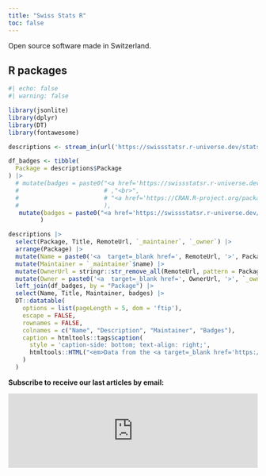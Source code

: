 ```yaml
---
title: "Swiss Stats R"
toc: false
---
```


<p class="lead">

Open source software made in Switzerland.

</p>

::: panel-tabset
## R packages

```r
#| echo: false
#| warning: false

library(jsonlite)
library(dplyr)
library(DT)
library(fontawesome)

descriptions <- stream_in(url('https://swissstatsr.r-universe.dev/stats/descriptions'), verbose = FALSE)

df_badges <- tibble(
  Package = descriptions$Package
) |>
  # mutate(badges = paste0("<a href='https://swissstatsr.r-universe.dev/", Package, "'><img src='https://swissstatsr.r-universe.dev/badges/", Package, "'></a>"
  #                        # ,"<br>",
  #                        # "<a href='https://CRAN.R-project.org/package=", Package, "'><img src='https://www.r-pkg.org/badges/version/", Package, "'></a>"
  #                        ),
   mutate(badges = paste0("<a href='https://swissstatsr.r-universe.dev/", Package, "'><img src='https://swissstatsr.r-universe.dev/badges/", Package, "'><br><a href='", descriptions$`_upstream`, "/actions/workflows/R-CMD-check.yaml'><img src='", descriptions$`_upstream`, "/actions/workflows/R-CMD-check.yaml/badge.svg'></a><br></a><a href='https://CRAN.R-project.org/package=", Package, "'><img src='https://www.r-pkg.org/badges/version/", Package, "'></a>")
         )

descriptions |>
  select(Package, Title, RemoteUrl, `_maintainer`, `_owner`) |>
  arrange(Package) |>
  mutate(Name = paste0('<a  target=_blank href=', RemoteUrl, '>', Package, '</a>')) |>
  mutate(Maintainer = `_maintainer`$name) |>
  mutate(OwnerUrl = stringr::str_remove_all(RemoteUrl, pattern = Package)) |>
  mutate(Owner = paste0('<a  target=_blank href=', OwnerUrl, '>', `_owner`, '</a>')) |>
  left_join(df_badges, by = "Package") |>
  select(Name, Title, Maintainer, badges) |>
  DT::datatable(
    options = list(pageLength = 5, dom = 'ftip'),
    escape = FALSE,
    rownames = FALSE,
    colnames = c("Name", "Description", "Maintainer", "Badges"),
    caption = htmltools::tags$caption(
      style = 'caption-side: bottom; text-align: right;',
      htmltools::HTML("<em>Data from the <a target=_blank href='https://swissstatsr.r-universe.dev/'>Swiss Stats R universe</a>.</em>")
    )
  )
```

:::

<!-- ## Python libraries -->

<!-- ```{python} -->
<!-- #| echo: false -->
<!-- #| warning: false -->

<!-- import importlib.metadata -->
<!-- from IPython.display import Markdown -->
<!-- from tabulate import tabulate -->

<!-- # List of libraries to extract metadata from -->
<!-- libraries = ['shiny', 'great_tables', 'polars'] -->

<!-- # Function to get metadata for a library -->
<!-- def get_library_metadata(library_name): -->
<!--     try: -->
<!--         dist = importlib.metadata.distribution(library_name) -->
<!--         name = dist.metadata.get('Name', library_name) -->
<!--         version = dist.version -->
<!--         description = dist.metadata.get('Summary', 'No description available') -->
<!--         return { -->
<!--             'Library': name, -->
<!--             'Description': description, -->
<!--             'Version': version -->
<!--         } -->
<!--     except importlib.metadata.PackageNotFoundError: -->
<!--         return { -->
<!--             'Library': library_name, -->
<!--             'Description': 'Package not found', -->
<!--             'Version': 'N/A' -->
<!--         } -->

<!-- # Fetch metadata for each library and store it in a list -->
<!-- metadata_list = [get_library_metadata(lib) for lib in libraries] -->

<!-- # Render table using tabulate with Markdown format -->
<!-- Markdown(tabulate(metadata_list, headers="keys", tablefmt="github")) -->
<!-- ``` -->
<!-- ::: -->

<b>Subscribe to receive our last articles by email:</b>

<iframe src="https://swissstatsr.substack.com/embed" width="100%" height="150" style="border:0px; background:white;" frameborder="0" scrolling="no">

</iframe>
